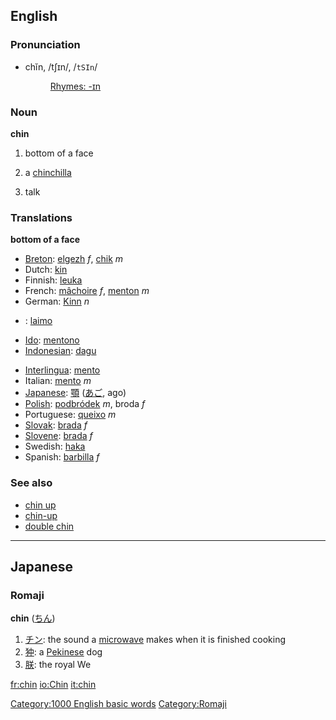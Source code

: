 ==English==

===Pronunciation===

* chĭn, /tʃɪn/, /<tt>tSIn</tt>/
*: [[Rhymes:English:-ɪn|Rhymes: -ɪn]]

===Noun===
'''chin'''

# bottom of a face
# {{endearing}} a [[chinchilla]]
# {{US}} {{slang}} talk

===Translations===

'''bottom of a face'''

{{top}}
* [[Breton]]: [[elgezh]] ''f'', [[chik]] ''m''
* Dutch: [[kin]]
* Finnish: [[leuka]]
* French: [[mâchoire]] ''f'', [[menton]] ''m''
* German: [[Kinn]] ''n''
* {{gr}}: [[laimo]]
* [[Ido]]: [[mentono]]
* [[w:Indonesian language|Indonesian]]: [[dagu]]
{{mid}}
* [[w:Interlingua|Interlingua]]: [[mento]]
* Italian: [[mento]] ''m''
* [[w:Japanese language|Japanese]]: [[顎]] ([[あご]], ago)
* [[w:Polish language|Polish]]: [[podbródek]] ''m'', broda ''f''
* Portuguese: [[queixo]] ''m''
* [[w:Slovak language|Slovak]]: [[brada#Slovak|brada]] ''f''
* [[w:Slovene language|Slovene]]: [[brada]] ''f''
* Swedish: [[haka]]
* Spanish: [[barbilla]] ''f''
{{bottom}}

===See also===
*[[chin up]]
*[[chin-up]]
*[[double chin]]
[[Category:1000 English basic words]]

----
==Japanese==
===Romaji===
[[Category:Romaji]]
'''chin''' ([[ちん]])
#[[チン]]: the sound a [[microwave]] makes when it is finished cooking
#[[狆]]: a [[Pekinese]] dog
#[[朕]]: the royal We

[[fr:chin]]
[[io:Chin]]
[[it:chin]]